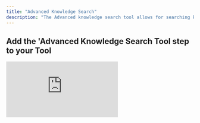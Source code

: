 ```yaml
---
title: "Advanced Knowledge Search"
description: "The Advanced knowledge search tool allows for searching knowledge tables with a higher degree of accuracy and precision"
---
```


## Add the 'Advanced Knowledge Search Tool step to your Tool

<div style={{ width:"100%",position:"relative",paddingTop:"55%" }}>
<iframe src="https://app.supademo.com/embed/cmcycpn2u1bqnc4kjevlw5uy6" frameBorder="0" title="Add the Advanced Knowledge Search tool step to your Tool" allow="clipboard-write" webkitallowfullscreen="true" mozallowfullscreen="true" allowfullscreen style={{ position:"absolute",top:0,left:0,width:"100%",height:"100%",border:"3px solid #5E43CE",borderRadius:"10px",objectFit:"cover" }} />

</div>


You can add the ‘Advanced Knowledge Search (2m context)’ Tool step to your Tool by:

1. Creating a new Tool, then searching for the Advanced Knowledge Search (2m context) Tool step.
2. Click ‘Expand’ to see the full Tool step.
3. Enter your search query in the **Query** field. 
4. Select the search type:
    - 	**Hybrid (recommended)**: Combines both semantic and keyword match for the most accurate and well-rounded results.
    - 	**Vector**: Finds results based on meaning (semantic similarity). Great when you want answers even if the exact words don’t match.
    - 	**Keyword**: Finds results based on exact word match. Useful when looking for specific terms or phrases.
5. Select the Number of results to return. 
6. Select the Knowledge set to use.
7. Select the fields to vectorize - choose which columns from your data should be used for retrieval. **By default, all fields are included.**
8. Select your retrieval postprocessing option after generating your answer: 
    - 	**None**: No extra processing. You’ll get the raw retrieved text as-is.
    -   **Basic**: Applies light formatting or cleaning to make the results easier to read.
    -   **Summary**: Automatically summarizes the retrieved content to make it shorter and more digestible.
    -   **Markdown**: Formats the retrieved text in Markdown (e.g., with bold, headings, lists) to improve readability or prep it for markdown-compatible interfaces.
    -   **Entity Extraction**: Pulls out key information from the retrieved content, e.g., names, places, dates, etc.

## Advanced settings

### System prompt
The system prompt is the very first message in a conversation that instructs the model on its role or the personality of the AI. Examples can be expert researcher, analyst or tutor.

### Temperature
The temperature setting controls how “creative” or “random” the model’s responses will be. Lower temperatures make the model more focused and deterministic, while higher temperatures make it more creative and unpredictable.

### LLM model
The model that will be used to generate the response. By default this model is `command-r-plus`.


### Embedding Model
This is the model used to turn your text into a format the AI can understand and search through effectively. By default this model is `embed-english-v3.0`.

<Note>For multilingual support, you can use `embed-multilingual-v3.0`</Note>


### Reranker Model
Improves your search results by reordering them to show the most relevant information first. This is off by default but enabling it will boost performance in most cases.

### Chunk Size
Chunking size decides how much text is grouped together at once when the system processes your content. It’s measured in tokens, which are like small pieces of words. 
Common values are: `[128, 256, 512, 1024]`

<Tip>
- Larger chunks means more context and easier to understand the bigger picture—great for complex content.  
- Smaller chunks means less context but more precise results—ideal for pinpointing specific information or short facts.
</Tip>


### Chunking Strategy

<Accordion title="Base">
    This is the standard chunking method. It simply splits your text into fixed-sized chunks without adding any extra context. It’s fast and works well for straightforward content.

    <Tip>Best for: Clean, well-structured documents where each section makes sense on its own.</Tip>
</Accordion>

<Accordion title="Window">
    This strategy adds some overlap between chunks, meaning parts of the text are repeated across neighboring chunks. This helps preserve context between sections.

    <Tip>Best for: Text where ideas span multiple paragraphs—helps avoid losing important connections.</Tip>
</Accordion>

<Accordion title="Contextual">
    This method intelligently adjusts how chunks are created based on the structure and meaning of the content. It uses more advanced logic to split text at natural breaks (like headings or sentences).

    <Tip>Best for: Complex or unstructured content where preserving meaning and flow is important.</Tip>
</Accordion>

### Use Raw Files

Select this if you want to run retrieval directly on the source file. 
<Warning>This only works on PDF and PPTX files</Warning>

### Use Vision
Select this if you want to use vision models (OCR) to parse the raw pdf files.

### Update Vectors
This option lets you force update the stored representations of your data (called embeddings) using your current settings—like a chunk size, embedding model, or chunking strategy.

### Generate Citations

Turn this on to include direct references from your knowledge set during retrieval. This makes responses more accurate and grounded.

## Frequently asked questions
### What is the difference between Advanced Knowledge Search and [Advanced Knowledge Search (2m context)](/tool/tool-steps/knowledge/advanced-knowledge-search-2m)?
Advanced Knowledge Search (2m) allows you to search your entire knowledge set with just a prompt whilst Advanced Knowledge Search allows you to filter down your search results for a more focused retrieval.


### When should I use Advanced Knowledge Search (2m) instead of the regular one?
Start with Advanced Knowledge Search (2m) for most use cases. It works best when you want quick, high-quality answers across your entire knowledge base without much setup.
Switch to Advanced Knowledge Search when you need more control, such as filtering by specific fields or fine-tuning what gets retrieved.

### Which one gives better quality results?
Advanced knowledge search (2m) often produces richer, more complete answers, especially with large or unstructured content.
However, Advanced Knowledge Search can give more precise results when you’re focused on a particular field, keyword, or structured dataset.



